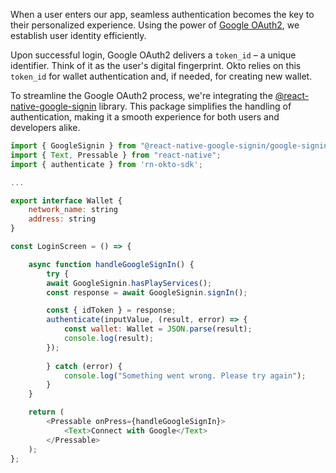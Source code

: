 When a user enters our app, seamless authentication becomes the key to their personalized experience. Using the power of [Google OAuth2](https://developers.google.com/identity/protocols/oauth2), we establish user identity efficiently.

Upon successful login, Google OAuth2 delivers a `token_id` – a unique identifier. Think of it as the user's digital fingerprint. Okto relies on this `token_id` for wallet authentication and, if needed, for creating new wallet.

To streamline the Google OAuth2 process, we're integrating the [@react-native-google-signin](https://www.npmjs.com/package/@react-native-google-signin/google-signin) library. This package simplifies the handling of authentication, making it a smooth experience for both users and developers alike.

```javascript filename="login/index.tsx" copy
import { GoogleSignin } from "@react-native-google-signin/google-signin";
import { Text, Pressable } from "react-native";
import { authenticate } from 'rn-okto-sdk';

...

export interface Wallet {
    network_name: string
    address: string
}

const LoginScreen = () => {

    async function handleGoogleSignIn() {
        try {
        await GoogleSignin.hasPlayServices();
        const response = await GoogleSignin.signIn();

        const { idToken } = response;
        authenticate(inputValue, (result, error) => {
            const wallet: Wallet = JSON.parse(result);
            console.log(result);
        });
        
        } catch (error) {
            console.log("Something went wrong. Please try again");
        }
    }

    return (
        <Pressable onPress={handleGoogleSignIn}>
            <Text>Connect with Google</Text>
        </Pressable>
    );
};

```